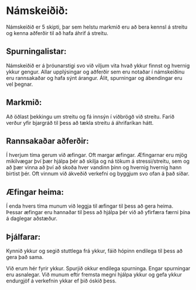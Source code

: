# Námskeiðið:

Námskeiðið er 5 skipti, þar sem helstu markmið eru að bera kennsl á streitu og kenna aðferðir til að hafa áhrif á streitu.

## Spurningalistar:

Námskeiðið er á þróunarstigi svo við viljum vita hvað ykkur finnst og hvernig ykkur gengur. Allar upplýsingar og aðferðir sem eru notaðar í námskeiðinu eru rannsakaðar og hafa sýnt árangur. Álit, spurningar og ábendingar eru vel þegnar.

## Markmið:

Að öðlast þekkingu um streitu og fá innsýn í viðbrögð við streitu. Farið verður yfir bjargráð til þess að tækla streitu á áhrifaríkan hátt.

## Rannsakaðar aðferðir:

Í hverjum tíma gerum við æfingar. Oft margar æfingar. Æfingarnar eru mjög mikilvægar því þær hjálpa þér að skilja og ná tökum á stressi/streitu, sem og að þær vinna að því að skoða hver vandinn þinn og hvernig hvernig hann birtist þér. Oft vinnum við ákveðið verkefni og byggjum svo ofan á það síðar.

## Æfingar heima:

Í enda hvers tíma munum við leggja til æfingar til þess að gera heima. Þessar æfingar eru hannaðar til þess að hjálpa þér við að yfirfæra færni þína á daglegar aðstæður.

## Þjálfarar:

Kynnið ykkur og segið stuttlega frá ykkur, fáið hópinn endilega til þess að gera það sama.

Við erum hér fyrir ykkur. Spurjið okkur endilega spurninga. Engar spurningar eru asnalegar. Við munum eftir fremsta megni hjálpa ykkur og gefa ykkur endurgjöf á verkefnin ykkar ef þið óskið þess.
